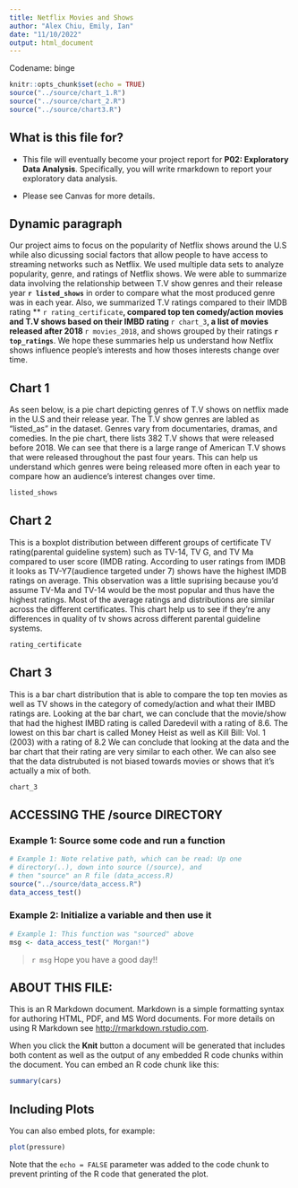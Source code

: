```yaml
---
title: Netflix Movies and Shows
author: "Alex Chiu, Emily, Ian"
date: "11/10/2022"
output: html_document
---
```


Codename: binge

```r
knitr::opts_chunk$set(echo = TRUE)
source("../source/chart_1.R")
source("../source/chart_2.R")
source("../source/chart3.R")
```

## What is this file for?

* This file will eventually become your project report for **P02: Exploratory Data Analysis**. Specifically, you will write rmarkdown to report your exploratory data analysis.

* Please see Canvas for more details.

## Dynamic paragraph
Our project aims to focus on the popularity of Netflix shows around the U.S while also dicussing social factors that allow people to have access to streaming networks such as Netflix. We used multiple data sets to analyze popularity, genre, and ratings of Netflix shows. We were able to summarize data involving the relationship between T.V show genres and their release year **`r listed_shows`** in order to compare what the most produced genre was in each year. Also, we summarized T.V ratings compared to their IMDB rating ** `r rating_certificate`**, compared top ten comedy/action movies and T.V shows based on their IMBD rating **`r chart_3`**, a list of movies released after 2018 **`r movies_2018`, and shows grouped by their ratings **`r top_ratings`**. We hope these summaries help us understand how Netflix shows influence people's interests and how thoses interests change over time. 

## Chart 1
As seen below, is a pie chart depicting genres of T.V shows on netflix made in the U.S and their release year. The T.V show genres are labled as "listed_as" in the dataset. Genres vary from documentaries, dramas, and comedies. In the pie chart, there lists 382 T.V shows that were released before 2018. We can see that there is a large range of American T.V shows that were released throughout the past four years. This can help us understand which genres were being released more often in each year to compare how an audience's interest changes over time. 

```r
listed_shows
```

## Chart 2
This is a boxplot distribution between different groups of certificate TV rating(parental guideline system) such as TV-14, TV G, and TV Ma compared to user score (IMDB rating. According to user ratings from IMDB it looks as TV-Y7(audience targeted under 7) shows have the highest IMDB ratings on average. This observation was a little suprising because you'd assume TV-Ma and TV-14 would be the most popular and thus have the highest ratings. Most of the average ratings and distributions are similar across the different certificates. This chart help us to see if they're any differences in quality of tv shows across different parental guideline systems. 

```r
rating_certificate
```

## Chart 3
This is a bar chart distribution that is able to compare the top ten movies as well as TV shows in the category of comedy/action and what their IMBD ratings are. Looking at the bar chart, we can conclude that the movie/show that had the highest IMBD rating is called Daredevil with a rating of 8.6. The lowest on this bar chart is called Money Heist as well as Kill Bill: Vol. 1 (2003) with a rating of 8.2 We can conclude that looking at the data and the bar chart that their rating are very similar to each other. We can also see that the data distrubuted is not biased towards movies or shows that it's actually a mix of both.
```r
chart_3
```

## ACCESSING THE /source DIRECTORY
### Example 1: Source some code and run a function
```r
# Example 1: Note relative path, which can be read: Up one
# directory(..), down into source (/source), and 
# then "source" an R file (data_access.R)
source("../source/data_access.R")
data_access_test()
```

### Example 2: Initialize a variable and then use it
```r
# Example 1: This function was "sourced" above
msg <- data_access_test(" Morgan!")
```

> `r msg` Hope you have a good day!! 

## ABOUT THIS FILE: 

This is an R Markdown document. Markdown is a simple formatting syntax for authoring HTML, PDF, and MS Word documents. For more details on using R Markdown see <http://rmarkdown.rstudio.com>.

When you click the **Knit** button a document will be generated that includes both content as well as the output of any embedded R code chunks within the document. You can embed an R code chunk like this:

```r
summary(cars)
```

## Including Plots

You can also embed plots, for example:

```r
plot(pressure)
```

Note that the `echo = FALSE` parameter was added to the code chunk to prevent printing of the R code that generated the plot.
